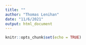 ```yaml
---
title: ""
author: "Thomas Lenihan"
date: "11/6/2021"
output: html_document
---
```


```r
knitr::opts_chunk$set(echo = TRUE)
```

